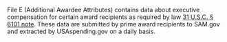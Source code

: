 File E (Additional Awardee Attributes) contains data about executive
compensation for certain award recipients as required by law
<a target="_blank" rel="noopener noreferrer" href="https://uscode.house.gov/view.xhtml?req=(title:31%20section:6101%20edition:prelim)%20OR%20(granuleid:USC-prelim-title31-section6101)&f=treesort&edition=prelim&num=0&jumpTo=true">31 U.S.C. § 6101 note</a>.
 These data are submitted by prime award recipients to SAM.gov and
extracted by USAspending.gov on a daily basis.